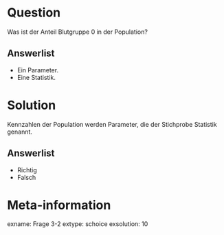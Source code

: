 Question
========

Was ist der Anteil Blutgruppe 0 in der Population?

Answerlist
----------

* Ein Parameter.
* Eine Statistik.


Solution
========

Kennzahlen der Population werden Parameter, die der Stichprobe Statistik genannt.

Answerlist
----------
* Richtig
* Falsch

Meta-information
================
exname: Frage 3-2
extype: schoice
exsolution: 10
